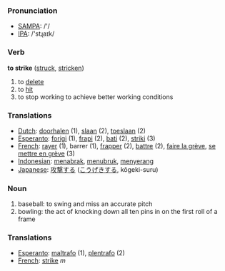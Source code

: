 === Pronunciation ===
*[[w:SAMPA|SAMPA]]: /'/
*[[w:IPA|IPA]]: /'stɻaɪk/


=== Verb ===

'''to strike''' ([[struck]], [[stricken]])

# to [[delete]]
# to [[hit]]
# to stop working to achieve better working conditions

=== Translations ===
*[[Dutch]]: [[doorhalen]] (1), [[slaan]] (2), [[toeslaan]] (2)
*[[Esperanto]]: [[forigi]] (1), [[frapi]] (2), [[bati]] (2), [[striki]] (3)
*[[French]]: [[rayer]] (1), barrer (1), [[frapper]] (2), [[battre]] (2), [[faire la grève]], [[se mettre en grève]] (3)
*[[Indonesian]]: [[tabrak|menabrak]], [[tubruk|menubruk]], [[serang|menyerang]]
*[[Japanese]]: [[攻撃]]する ([[こうげき]]する, kōgeki-suru)

=== Noun ===

# baseball: to swing and miss an accurate pitch
# bowling: the act of knocking down all ten pins in on the first roll of a frame

=== Translations ===
*[[Esperanto]]: [[maltrafo]] (1), [[plentrafo]] (2)
*[[French]]: [[strike]] ''m''